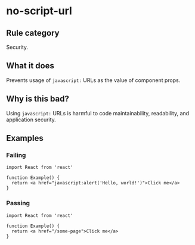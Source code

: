 # no-script-url

## Rule category

Security.

## What it does

Prevents usage of `javascript:` URLs as the value of component props.

## Why is this bad?

Using `javascript:` URLs is harmful to code maintainability, readability, and application security.

## Examples

### Failing

```tsx twoslash
import React from 'react'

function Example() {
  return <a href="javascript:alert('Hello, world!')">Click me</a>
}
```

### Passing

```tsx twoslash
import React from 'react'

function Example() {
  return <a href="/some-page">Click me</a>
}
```
